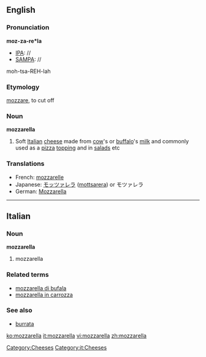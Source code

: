 ==English==

===Pronunciation===
'''moz-za-re*la'''
*[[IPA]]: //
*[[SAMPA]]: //
moh-tsa-REH-lah

===Etymology===
{{It.}} [[mozzare]], to cut off

===Noun===
'''mozzarella'''

# Soft [[Italian]] [[cheese]] made from [[cow]]'s or [[buffalo]]'s [[milk]] and commonly used as a [[pizza]] [[topping]] and in [[salad]]s etc

===Translations===
{{rfc-level|Translations at L3+ (AutoFormat would have corrected level of Translations)}}

*French: [[mozzarelle]] {{f}}
*Japanese: [[モッツァレラ]] ([[mottsarera]]) or モツァレラ 
*German: [[Mozzarella]] {{m}}

[[Category:Cheeses]]

----

==Italian==

===Noun===
'''mozzarella''' {{m}} {{inv}}

# mozzarella

===Related terms===
*[[mozzarella di bufala]]
*[[mozzarella in carrozza]]

===See also===
*[[burrata]]

[[Category:it:Cheeses]]

[[ko:mozzarella]]
[[it:mozzarella]]
[[vi:mozzarella]]
[[zh:mozzarella]]